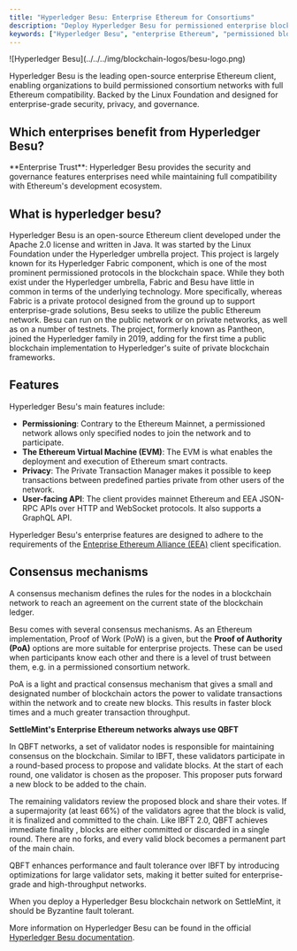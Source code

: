 ```yaml
---
title: "Hyperledger Besu: Enterprise Ethereum for Consortiums"
description: "Deploy Hyperledger Besu for permissioned enterprise blockchain networks. Compare Besu's QBFT consensus, privacy features, and EEA compliance for consortium applications."
keywords: ["Hyperledger Besu", "enterprise Ethereum", "permissioned blockchain", "QBFT consensus", "consortium", "EEA", "privacy"]
---
```



<div className="flex items-start gap-6 mb-8">
  <div className="flex-shrink-0 w-16">
    ![Hyperledger Besu](../../../img/blockchain-logos/besu-logo.png)
  </div>
  <div className="flex-1">
    <p className="text-lg mb-4">
      Hyperledger Besu is the leading open-source enterprise Ethereum client, enabling organizations to build permissioned consortium networks with full Ethereum compatibility. Backed by the Linux Foundation and designed for enterprise-grade security, privacy, and governance.
    </p>
  </div>
</div>

## Which enterprises benefit from Hyperledger Besu?

<Cards>
  <Card title="Financial Consortiums" description="Banks and financial institutions building trade finance, settlement networks, and cross-border payment systems with known participants." />
  <Card title="Supply Chain Networks" description="Manufacturers, retailers, and logistics providers creating transparent, auditable supply chains with controlled access and data privacy." />
  <Card title="Healthcare Alliances" description="Healthcare organizations sharing patient data, research, and medical records while maintaining HIPAA compliance and access controls." />
  <Card title="Government Networks" description="Public sector agencies building inter-agency networks for citizen services, voting systems, and regulatory compliance platforms." />
</Cards>

<Callout type="info">
  **Enterprise Trust**: Hyperledger Besu provides the security and governance features enterprises need while maintaining full compatibility with Ethereum's development ecosystem.
</Callout>

## What is hyperledger besu?

Hyperledger Besu is an open-source Ethereum client developed under the Apache
2.0 license and written in Java. It was started by the Linux Foundation under
the Hyperledger umbrella project. This project is largely known for its
Hyperledger Fabric component, which is one of the most prominent permissioned
protocols in the blockchain space. While they both exist under the Hyperledger
umbrella, Fabric and Besu have little in common in terms of the underlying
technology. More specifically, whereas Fabric is a private protocol designed
from the ground up to support enterprise-grade solutions, Besu seeks to utilize
the public Ethereum network. Besu can run on the public network or on private
networks, as well as on a number of testnets. The project, formerly known as
Pantheon, joined the Hyperledger family in 2019, adding for the first time a
public blockchain implementation to Hyperledger's suite of private blockchain
frameworks.

## Features

Hyperledger Besu's main features include:

- **Permissioning**: Contrary to the Ethereum Mainnet, a permissioned network
  allows only specified nodes to join the network and to participate.
- **The Ethereum Virtual Machine (EVM)**: The EVM is what enables the deployment
  and execution of Ethereum smart contracts.
- **Privacy**: The Private Transaction Manager makes it possible to keep
  transactions between predefined parties private from other users of the
  network.
- **User-facing API**: The client provides mainnet Ethereum and EEA JSON-RPC
  APIs over HTTP and WebSocket protocols. It also supports a GraphQL API.

Hyperledger Besu's enterprise features are designed to adhere to the
requirements of the
[Enteprise Ethereum Alliance (EEA)](https://entethalliance.org/) client
specification.

## Consensus mechanisms

A consensus mechanism defines the rules for the nodes in a blockchain network to
reach an agreement on the current state of the blockchain ledger.

Besu comes with several consensus mechanisms. As an Ethereum implementation,
Proof of Work (PoW) is a given, but the **Proof of Authority (PoA)** options are
more suitable for enterprise projects. These can be used when participants know
each other and there is a level of trust between them, e.g. in a permissioned
consortium network.

PoA is a light and practical consensus mechanism that gives a small and
designated number of blockchain actors the power to validate transactions within
the network and to create new blocks. This results in faster block times and a
much greater transaction throughput.

**SettleMint's Enterprise Ethereum networks always use QBFT**

In QBFT networks, a set of validator nodes is responsible for maintaining
consensus on the blockchain. Similar to IBFT, these validators participate in a
round-based process to propose and validate blocks. At the start of each round,
one validator is chosen as the proposer. This proposer puts forward a new block
to be added to the chain.

The remaining validators review the proposed block and share their votes. If a
supermajority (at least 66%) of the validators agree that the block is valid, it
is finalized and committed to the chain. Like IBFT 2.0, QBFT achieves immediate
finality , blocks are either committed or discarded in a single round. There are
no forks, and every valid block becomes a permanent part of the main chain.

QBFT enhances performance and fault tolerance over IBFT by introducing
optimizations for large validator sets, making it better suited for
enterprise-grade and high-throughput networks.

When you deploy a Hyperledger Besu blockchain network on SettleMint, it should
be Byzantine fault tolerant.

More information on Hyperledger Besu can be found in the official
[Hyperledger Besu documentation](https://besu.hyperledger.org/en/stable/).
